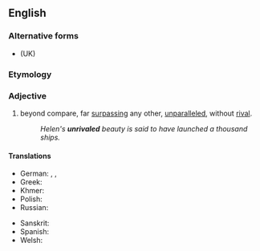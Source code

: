 ==English==

===Alternative forms===
* {{l|en|unrivalled}} (UK)

===Etymology===
{{prefix|en|un|rivaled}}

===Adjective===
{{en-adj|-}}

# {{lb|en|American spelling}} beyond compare, far [[surpassing]] any other, [[unparalleled]], without [[rival]].
#: ''Helen's '''unrivaled''' beauty is said to have launched a thousand ships.''

====Translations====
{{trans-top|beyond compare, far surpassing any other, unparalleled, without rival}}
* German: {{t|de|konkurrenzlos}}, {{t|de|unvergleichlich}}, {{t+|de|unerreicht}}
* Greek: {{t+|el|απαράμιλλος}}
* Khmer: {{t|km|មហិទ្ធិ|tr=meaʔhet|sc=Khmr}}
* Polish: {{t|pl|bezkonkurencyjny}}
* Russian: {{t+|ru|непревзойдённый}}
{{trans-mid}}
* Sanskrit: {{t+|sa|अद्वैत}}
* Spanish: {{t+|es|inigualable}}
* Welsh: {{t|cy|heb ei ail|m}}
{{trans-bottom}}